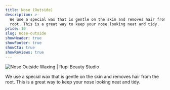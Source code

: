 ```yaml
---
title: Nose (Outside)
description: >-
  We use a special wax that is gentle on the skin and removes hair from the
  root. This is a great way to keep your nose looking neat and tidy.
price: 10
slug: nose-outside
showHeader: true
showFooter: true
showCta: true
showReviews: true
---
```


![Nose Outside Waxing | Rupi Beauty Studio](/uploads/services/wax-sheet.webp 'Nose Outside Waxing  | Rupi Beauty Studio')

We use a special wax that is gentle on the skin and removes hair from the root. This is a great way to keep your nose looking neat and tidy.

